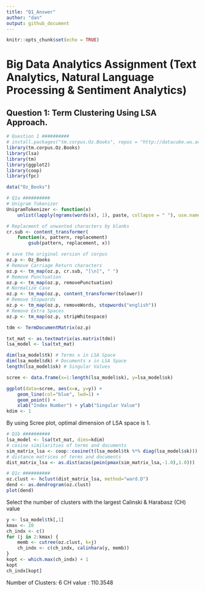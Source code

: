 ```yaml
---
title: "Q1_Answer"
author: "dan"
output: github_document
---
```


```r
knitr::opts_chunk$set(echo = TRUE)
```

# Big Data Analytics Assignment (Text Analytics, Natural Language Processing & Sentiment Analytics)

## Question 1: Term Clustering Using LSA Approach.



```r
# Question 1 ##########
# install.packages("tm.corpus.Oz.Books", repos = "http://datacube.wu.ac.at/", type = "source")
library(tm.corpus.Oz.Books)
library(lsa)
library(tm)
library(ggplot2)
library(coop)
library(fpc)

data("Oz_Books")
```
```r
# Q1a ##########
# Unigram Tokenizer
UnigramTokenizer <- function(x)
    unlist(lapply(ngrams(words(x), 1), paste, collapse = " "), use.names = FALSE)

# Replacment of unwanted characters by blanks
cr.sub <- content_transformer( 
    function(x, pattern, replacement) 
        gsub(pattern, replacement, x))

# save the original version of corpus
oz.p <- Oz_Books
# Remove Carriage Return characters
oz.p <- tm_map(oz.p, cr.sub, "[\n]", " ")
# Remove Punctuation
oz.p <- tm_map(oz.p, removePunctuation)
# Normalize Case
oz.p <- tm_map(oz.p, content_transformer(tolower))
# Remove Stopwords
oz.p <- tm_map(oz.p, removeWords, stopwords("english"))
# Remove Extra Spaces
oz.p <- tm_map(oz.p, stripWhitespace)

tdm <- TermDocumentMatrix(oz.p)

txt_mat <- as.textmatrix(as.matrix(tdm))
lsa_model <- lsa(txt_mat)

dim(lsa_model$tk) # Terms x in LSA Space
dim(lsa_model$dk) # Documents x in LSA Space
length(lsa_model$sk) # Singular Values

scree <- data.frame(x=1:length(lsa_model$sk), y=lsa_model$sk)

ggplot(data=scree, aes(x=x, y=y)) +
    geom_line(col="blue", lwd=1) +
    geom_point() +
    xlab("Index Number") + ylab("Singular Value")
kdim <- 1
```

By using Scree plot, optimal dimension of LSA space is 1. 

```r
# Q1b ##########
lsa_model <- lsa(txt_mat, dims=kdim)
# cosine similarities of terms and documents
sim_matrix_lsa <- coop::cosine(t(lsa_model$tk %*% diag(lsa_model$sk)))
# distance matrices of terms and documents
dist_matrix_lsa <- as.dist(acos(pmin(pmax(sim_matrix_lsa,-1.0),1.0)))

# Q1c ##########
oz.clust <- hclust(dist_matrix_lsa, method="ward.D")
dend <- as.dendrogram(oz.clust)
plot(dend)
```

Select the number of clusters with the largest Calinski & Harabasz (CH) value

```r
y <- lsa_model$tk[,1]
kmax <- 20
ch_indx <- c()
for (j in 2:kmax) {
    memb <- cutree(oz.clust, k=j)
    ch_indx <- c(ch_indx, calinhara(y, memb))
}
kopt <- which.max(ch_indx) + 1
kopt
ch_indx[kopt]
```

Number of Clusters: 6
CH value : 110.3548